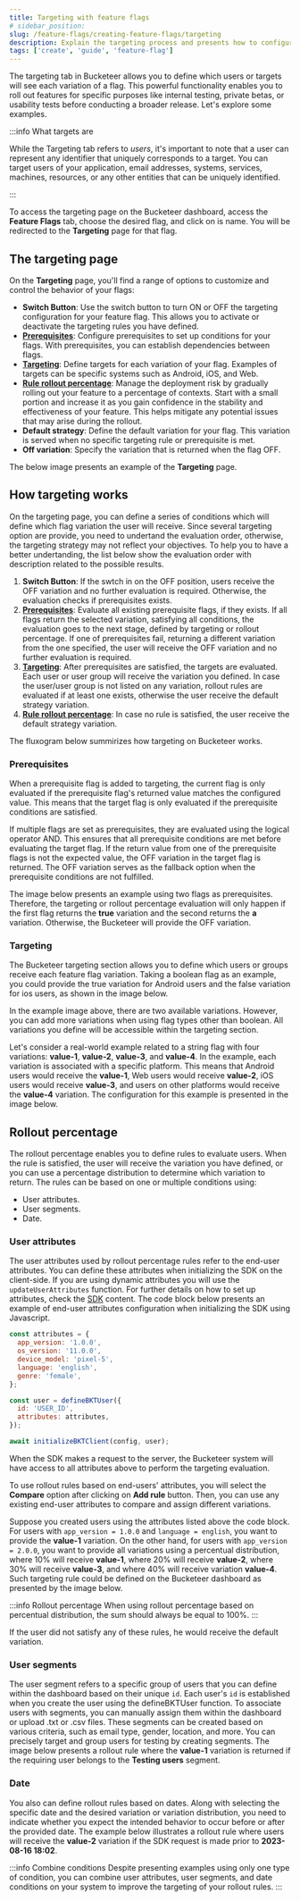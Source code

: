 ```yaml
---
title: Targeting with feature flags
# sidebar_position:
slug: /feature-flags/creating-feature-flags/targeting
description: Explain the targeting process and presents how to configure the feature flag targeting. The page will describe the fields and show an example.
tags: ['create', 'guide', 'feature-flag']
---
```



The targeting tab in Bucketeer allows you to define which users or targets will see each variation of a flag. This powerful functionality enables you to roll out features for specific purposes like internal testing, private betas, or usability tests before conducting a broader release. Let's explore some examples.

:::info What targets are

While the Targeting tab refers to _users_, it's important to note that a user can represent any identifier that uniquely corresponds to a target. You can target users of your application, email addresses, systems, services, machines, resources, or any other entities that can be uniquely identified.

:::

To access the targeting page on the Bucketeer dashboard, access the **Feature Flags** tab, choose the desired flag, and click on is name. You will be redirected to the **Targeting** page for that flag.

## The targeting page

On the **Targeting** page, you'll find a range of options to customize and control the behavior of your flags:

- **Switch Button**: Use the switch button to turn ON or OFF the targeting configuration for your feature flag. This allows you to activate or deactivate the targeting rules you have defined.
- [**Prerequisites**](/using-feature-flags/targeting#prerequisites): Configure prerequisites to set up conditions for your flags. With prerequisites, you can establish dependencies between flags.
- [**Targeting**](/using-feature-flags/targeting#targeting): Define targets for each variation of your flag. Examples of targets can be specific systems such as Android, iOS, and Web.
- [**Rule rollout percentage**](/using-feature-flags/targeting#rollout-percentage): Manage the deployment risk by gradually rolling out your feature to a percentage of contexts. Start with a small portion and increase it as you gain confidence in the stability and effectiveness of your feature. This helps mitigate any potential issues that may arise during the rollout.
- **Default strategy**: Define the default variation for your flag. This variation is served when no specific targeting rule or prerequisite is met.
- **Off variation**: Specify the variation that is returned when the flag OFF.

The below image presents an example of the **Targeting** page.

<CenteredImg
  imgURL="img/feature-flags/targeting/targeting-page.png"
  alt="targeting page panel"
/>

## How targeting works

On the targeting page, you can define a series of conditions which will define which flag variation the user will receive. Since several targeting option are provide, you need to undertand the evaluation order, otherwise, the targeting strategy may not reflect your objectives. To help you to have a better undertanding, the list below show the evaluation order with description related to the possible results.

1. **Switch Button**: If the swtch in on the OFF position, users receive the OFF variation and no further evaluation is required. Otherwise, the evaluation checks if prerequisites exists.
2. [**Prerequisites**](/using-feature-flags/targeting#prerequisites): Evaluate all existing prerequisite flags, if they exists. If all flags return the selected variation, satisfying all conditions, the evaluation goes to the next stage, defined by targeting or rollout percentage. If one of prerequisites fail, returning a different variation from the one specified, the user will receive the OFF variation and no further evaluation is required.
3. [**Targeting**](/using-feature-flags/targeting#targeting): After prerequisites are satisfied, the targets are evaluated. Each user or user group will receive the variation you defined. In case the user/user group is not listed on any variation, rollout rules are evaluated if at least one exists, otherwise the user receive the default strategy variation.
4. [**Rule rollout percentage**](/using-feature-flags/targeting#rollout-percentage): In case no rule is satisfied, the user receive the default strategy variation.

The fluxogram below summirizes how targeting on Bucketeer works.

<CenteredImg
  imgURL="img/feature-flags/targeting/targeting-fluxogram-2.svg"
  alt="targeting fluxogram panel"
  wSize="600px"
/>

### Prerequisites

When a prerequisite flag is added to targeting, the current flag is only evaluated if the prerequisite flag's returned value matches the configured value. This means that the target flag is only evaluated if the prerequisite conditions are satisfied.

If multiple flags are set as prerequisites, they are evaluated using the logical operator AND. This ensures that all prerequisite conditions are met before evaluating the target flag. If the return value from one of the prerequisite flags is not the expected value, the OFF variation in the target flag is returned. The OFF variation serves as the fallback option when the prerequisite conditions are not fulfilled.

The image below presents an example using two flags as prerequisites. Therefore, the targeting or rollout percentage evaluation will only happen if the first flag returns the **true** variation and the second returns the **a** variation. Otherwise, the Bucketeer will provide the OFF variation.

<CenteredImg
  imgURL="img/feature-flags/targeting/prerequisites.png"
  alt="prerequisites example"
  wSize="500px"
/>

### Targeting

The Bucketeer targeting section allows you to define which users or groups receive each feature flag variation. Taking a boolean flag as an example, you could provide the true variation for Android users and the false variation for ios users, as shown in the image below.

<CenteredImg
  imgURL="img/feature-flags/targeting/targeting-boolean-example.png"
  alt="targeting boolean example panel"
  wSize="500px"
/>

In the example image above, there are two available variations. However, you can add more variations when using flag types other than boolean. All variations you define will be accessible within the targeting section.

Let's consider a real-world example related to a string flag with four variations: **value-1**, **value-2**, **value-3**, and **value-4**. In the example, each variation is associated with a specific platform. This means that Android users would receive the **value-1**, Web users would receive **value-2**, iOS users would receive **value-3**, and users on other platforms would receive the **value-4** variation. The configuration for this example is presented in the image below.

<CenteredImg
  imgURL="img/feature-flags/targeting/targeting-string-example.png"
  alt="create feature flag panel"
  wSize="500px"
/>

## Rollout percentage

The rollout percentage enables you to define rules to evaluate users. When the rule is satisfied, the user will receive the variation you have defined, or you can use a percentage distribution to determine which variation to return. The rules can be based on one or multiple conditions using:

- User attributes.
- User segments.
- Date.

### User attributes

The user attributes used by rollout percentage rules refer to the end-user attributes. You can define these attributes when initializing the SDK on the client-side. If you are using dynamic attributes you will use the `updateUserAttributes` function. For further details on how to set up attributes, check the [SDK](/sdk) content. The code block below presents an example of end-user attributes configuration when initializing the SDK using Javascript.

```js showLineNumbers
const attributes = {
  app_version: '1.0.0',
  os_version: '11.0.0',
  device_model: 'pixel-5',
  language: 'english',
  genre: 'female',
};

const user = defineBKTUser({
  id: 'USER_ID',
  attributes: attributes,
});

await initializeBKTClient(config, user);
```

When the SDK makes a request to the server, the Bucketeer system will have access to all attributes above to perform the targeting evaluation.

To use rollout rules based on end-users' attributes, you will select the **Compare** option after clicking on **Add rule** button. Then, you can use any existing end-user attributes to compare and assign different variations.

Suppose you created users using the attributes listed above the code block. For users with `app_version = 1.0.0` and `language = english`, you want to provide the **value-1** variation. On the other hand, for users with `app_version = 2.0.0`, you want to provide all variations using a percentual distribution, where 10% will receive **value-1**, where 20% will receive **value-2**, where 30% will receive **value-3**, and where 40% will receive variation **value-4**. Such targeting rule could be defined on the Bucketeer dashboard as presented by the image below.

<CenteredImg
  imgURL="img/feature-flags/targeting/rollout-user-atributes.png"
  alt="rollout rule definition based on attributes"
  wSize="500px"
/>

:::info Rollout percentage
When using rollout percentage based on percentual distribution, the sum should always be equal to 100%.
:::

If the user did not satisfy any of these rules, he would receive the default variation.

### User segments

The user segment refers to a specific group of users that you can define within the dashboard based on their unique `id`. Each user's `id` is established when you create the user using the defineBKTUser function. To associate users with segments, you can manually assign them within the dashboard or upload .txt or .csv files. These segments can be created based on various criteria, such as email type, gender, location, and more. You can precisely target and group users for testing by creating segments. The image below presents a rollout rule where the **value-1** variation is returned if the requiring user belongs to the **Testing users** segment.

<CenteredImg
  imgURL="img/feature-flags/targeting/rollout-rule-segment.png"
  alt="rollout rule definition based on segment"
  wSize="500px"
/>

### Date

You also can define rollout rules based on dates. Along with selecting the specific date and the desired variation or variation distribution, you need to indicate whether you expect the intended behavior to occur before or after the provided date. The example below illustrates a rollout rule where users will receive the **value-2** variation if the SDK request is made prior to **2023-08-16 18:02**.

<CenteredImg
  imgURL="img/feature-flags/targeting/rollout-rule-date.png"
  alt="rollout rule definition based on date"
  wSize="500px"
/>

:::info Combine conditions
Despite presenting examples using only one type of condition, you can combine user attributes, user segments, and date conditions on your system to improve the targeting of your rollout rules.
:::
